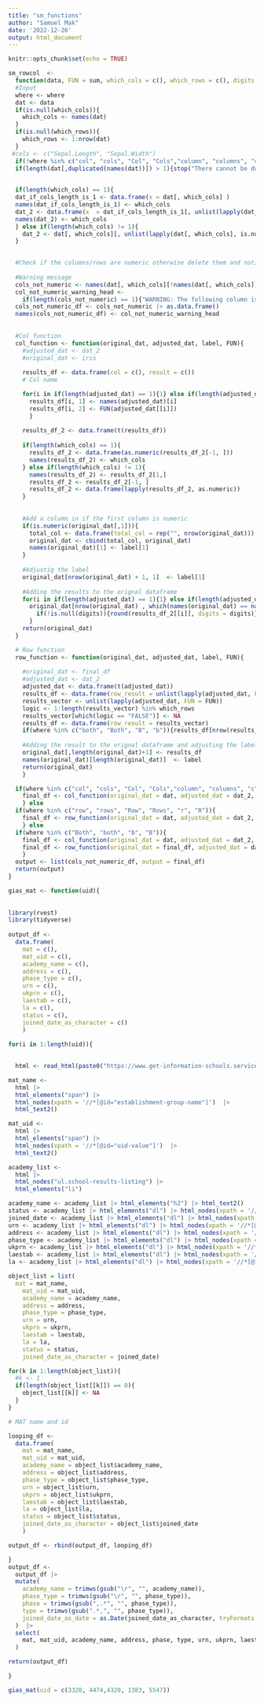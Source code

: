 ```yaml
---
title: "sm_functions"
author: "Samuel Mak"
date: '2022-12-26'
output: html_document
---
```


```r
knitr::opts_chunk$set(echo = TRUE)
```

```r
sm_rowcol  <- 
  function(data, FUN = sum, which_cols = c(), which_rows = c(), digits = c(), where = "both", label = c("Col Result", "Row Result")){
  #Input
  where <- where
  dat <- data
  if(is.null(which_cols)){
    which_cols <- names(dat)
  } 
  if(is.null(which_rows)){
    which_rows <- 1:nrow(dat)
  }
 #cols <- c("Sepal.Length", "Sepal.Width")
  if(!where %in% c("col", "cols", "Col", "Cols","column", "columns", "c", "C", "row", "rows", "Row", "Rows", "r", "R", "both", "Both", 'b', 'B') ){stop("input for the where argument can only be 'col', 'cols', 'Col', 'Cols','column', 'columns', 'c', 'C', 'row', 'rows', 'Row', 'Rows', 'r', 'R', 'both', 'Both', 'b', 'B'")}
  if(length(dat[,duplicated(names(dat))]) > 1){stop("There cannot be duplicates in column names")}

  
  if(length(which_cols) == 1){
  dat_if_cols_length_is_1 <- data.frame(x = dat[, which_cols] )
  names(dat_if_cols_length_is_1) <- which_cols
  dat_2 <- data.frame(x  = dat_if_cols_length_is_1[, unlist(lapply(dat_if_cols_length_is_1, is.numeric), use.names = FALSE)])
  names(dat_2) <- which_cols
  } else if(length(which_cols) != 1){
    dat_2 <- dat[, which_cols][, unlist(lapply(dat[, which_cols], is.numeric), use.names = FALSE)]
  }
  

  #Check if the columns/rows are numeric otherwise delete them and notify the user that that col is not numeric and is deleted
  
  #Warning message
  cols_not_numeric <- names(dat[, which_cols][!names(dat[, which_cols]) %in% names(dat_2)])
  col_not_numeric_warning_head <- 
    if(length(cols_not_numeric) == 1){"WARNING: The following column is not numeric and is ignored"} else if(length(cols_not_numeric) > 1){"The following columns are not numeric and are ignored"}
  cols_not_numeric_df <- cols_not_numeric |> as.data.frame()
  names(cols_not_numeric_df) <- col_not_numeric_warning_head
  
  
  #Col function
  col_function <- function(original_dat, adjusted_dat, label, FUN){
    #adjusted_dat <- dat_2
    #original_dat <- iris
   
    results_df <- data.frame(col = c(), result = c())
    # Col name

    for(i in if(length(adjusted_dat) == 1){1} else if(length(adjusted_dat) != 1){1:length(adjusted_dat)}){
      results_df[i, 1] <- names(adjusted_dat)[i]
      results_df[i, 2] <- FUN(adjusted_dat[[i]])
      }
    
    results_df_2 <- data.frame(t(results_df))
    
    if(length(which_cols) == 1){
      results_df_2 <- data.frame(as.numeric(results_df_2[-1, ]))
      names(results_df_2) <- which_cols
    } else if(length(which_cols) != 1){
      names(results_df_2) <- results_df_2[1,]
      results_df_2 <- results_df_2[-1, ]
      results_df_2 <- data.frame(lapply(results_df_2, as.numeric))
    }
    
    
    #Add a column in if the first column is numeric 
    if(is.numeric(original_dat[,1])){
      total_col <- data.frame(total_col = rep("", nrow(original_dat)))
      original_dat <- cbind(total_col, original_dat)
      names(original_dat)[1] <- label[1]
    } 
    
    #Adjustig the label
    original_dat[nrow(original_dat) + 1, 1]  <- label[1]
    
    #Adding the results to the orignal dataframe
    for(i in if(length(adjusted_dat) == 1){1} else if(length(adjusted_dat) != 1){1:length(adjusted_dat)}){
      original_dat[nrow(original_dat) , which(names(original_dat) == names(results_df_2)[i])] <- if(is.null(digits)){results_df_2[[i]]} else
        if(!is.null(digits)){round(results_df_2[[i]], digits = digits)}
      }
    return(original_dat)
  }

  # Row function
  row_function <- function(original_dat, adjusted_dat, label, FUN){
  
    #original_dat <- final_df
    #adjusted_dat <- dat_2
    adjusted_dat <- data.frame(t(adjusted_dat))
    results_df <- data.frame(row_result = unlist(lapply(adjusted_dat, FUN = FUN)))
    results_vector <- unlist(lapply(adjusted_dat, FUN = FUN))
    logic <- 1:length(results_vector) %in% which_rows
    results_vector[which(logic == "FALSE")] <- NA
    results_df <- data.frame(row_result = results_vector)
    if(where %in% c("both", "Both", "B", "b")){results_df[nrow(results_df) + 1,] <- NA}
    
    #Adding the result to the orignal dataframe and adjusting the label name
    original_dat[,length(original_dat)+1] <- results_df
    names(original_dat)[length(original_dat)]  <- label
    return(original_dat)
    }

  if(where %in% c("col", "cols", "Col", "Cols","column", "columns", "c", "C")){
    final_df <- col_function(original_dat = dat, adjusted_dat = dat_2, label = label[1], FUN = FUN)
    } else
  if(where %in% c("row", "rows", "Row", "Rows", "r", "R")){
    final_df <- row_function(original_dat = dat, adjusted_dat = dat_2, label = label[2], FUN = FUN)
    } else
  if(where %in% c("Both", "both", "b", "B")){
    final_df <- col_function(original_dat = dat, adjusted_dat = dat_2, FUN = FUN, label = label[1])
    final_df <- row_function(original_dat = final_df, adjusted_dat = dat_2, FUN = FUN, label = label[2])                     
    }
  output <- list(cols_not_numeric_df, output = final_df)
  return(output)
}

```




```r


gias_mat <- function(uid){
  
  
library(rvest)
library(tidyverse)
  
output_df <- 
  data.frame(
    mat = c(),
    mat_uid = c(),
    academy_name = c(),
    address = c(),
    phase_type = c(),
    urn = c(),
    ukprn = c(),
    laestab = c(),
    la = c(),
    status = c(),
    joined_date_as_character = c()
    ) 
  
for(i in 1:length(uid)){

  
  html <- read_html(paste0("https://www.get-information-schools.service.gov.uk/Groups/Group/Details/", uid[i],"#list")) 

mat_name <- 
  html |> 
  html_elements("span") |> 
  html_nodes(xpath = '//*[@id="establishment-group-name"]')  |> 
  html_text2()

mat_uid <- 
  html |> 
  html_elements("span") |> 
  html_nodes(xpath = '//*[@id="uid-value"]')  |> 
  html_text2()

academy_list <- 
  html |> 
  html_nodes("ul.school-results-listing") |> 
  html_elements("li") 

academy_name <- academy_list |> html_elements("h2") |> html_text2()
status <- academy_list |> html_elements("dl") |> html_nodes(xpath = '//*[@id="establishment-status-value"]')  |> html_text2()
joined_date <- academy_list |> html_elements("dl") |> html_nodes(xpath = '//*[@id="establishment-joined-date-value"]')  |> html_text2()
urn <- academy_list |> html_elements("dl") |> html_nodes(xpath = '//*[@id="establishment-urn-value"]')  |> html_text2()
address <- academy_list |> html_elements("dl") |> html_nodes(xpath = '//*[@id="establishment-address-value"]')  |> html_text2()
phase_type <- academy_list |> html_elements("dl") |> html_nodes(xpath = '//*[@id="establishment-phase-type-value"]')  |> html_text2()
ukprn <- academy_list |> html_elements("dl") |> html_nodes(xpath = '//*[@id="establishment-ukprn-value"]')  |> html_text2()
laestab <- academy_list |> html_elements("dl") |> html_nodes(xpath = '//*[@id="establishment-laestab-value"]')  |> html_text2()
la <- academy_list |> html_elements("dl") |> html_nodes(xpath = '//*[@id="establishment-la-value"]')  |> html_text2()

object_list = list(
  mat = mat_name,
    mat_uid = mat_uid,
    academy_name = academy_name,
    address = address,
    phase_type = phase_type,
    urn = urn,
    ukprn = ukprn, 
    laestab = laestab, 
    la = la,
    status = status, 
    joined_date_as_character = joined_date)

for(k in 1:length(object_list)){
  #k <- 1
  if(length(object_list[[k]]) == 0){
    object_list[[k]] <- NA
  }
}

# MAT name and id 

looping_df <- 
  data.frame(
    mat = mat_name,
    mat_uid = mat_uid,
    academy_name = object_list$academy_name,
    address = object_list$address,
    phase_type = object_list$phase_type,
    urn = object_list$urn,
    ukprn = object_list$ukprn, 
    laestab = object_list$laestab, 
    la = object_list$la,
    status = object_list$status, 
    joined_date_as_character = object_list$joined_date
    ) 

output_df <- rbind(output_df, looping_df)

}
output_df <- 
  output_df |> 
  mutate(
    academy_name = trimws(gsub("\r", "", academy_name)),
    phase_type = trimws(gsub("\r", "", phase_type)),
    phase = trimws(gsub(",.*", "", phase_type)),
    type = trimws(gsub(".*,", "", phase_type)),
    joined_date_as_date = as.Date(joined_date_as_character, tryFormats = "%d %B %Y")
  )  |> 
  select(
    mat, mat_uid, academy_name, address, phase, type, urn, ukprn, laestab, status, la, joined_date_as_character, joined_date_as_date
  )

return(output_df)

}

gias_mat(uid = c(3320, 4474,4320, 1383, 5547))
```














